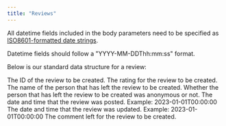 ```yaml
---
title: "Reviews"
---
```


All datetime fields included in the body parameters need to be specified as [ISO8601-formatted date strings](https://en.wikipedia.org/wiki/ISO_8601).

Datetime fields should follow a "YYYY-MM-DDThh:mm:ss" format.

Below is our standard data structure for a review:    

<ParamField body="review_id" type="string" default="none">
  The ID of the review to be created.
</ParamField>

<ParamField body="rating" type="string" default="none">
  The rating for the review to be created.
</ParamField>

<ParamField body="display_name" type="string" default="none">
  The name of the person that has left the review to be created.
</ParamField>

<ParamField body="is_anonymous" type="string" default="none">
  Whether the person that has left the review to be created was anonymous or not.
</ParamField>

<ParamField body="created_datetime" type="datetime" default="none">
  The date and time that the review was posted. Example: 2023-01-01T00:00:00
</ParamField>

<ParamField body="updated_datetime" type="datetime" default="none">
  The date and time that the review was updated. Example: 2023-01-01T00:00:00
</ParamField>

<ParamField body="comment" type="string" default="none">
  The comment left for the review to be created.
</ParamField>
